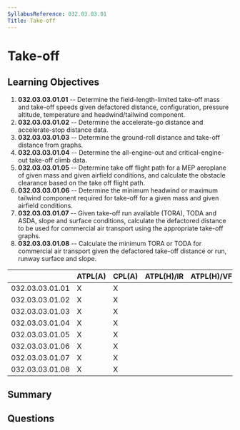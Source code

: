 ```yaml
---
SyllabusReference: 032.03.03.01
Title: Take-off
---
```


# Take-off

## Learning Objectives

1. **032.03.03.01.01** -- Determine the field-length-limited take-off mass and
   take-off speeds given defactored distance, configuration, pressure altitude,
   temperature and headwind/tailwind component.
2. **032.03.03.01.02** -- Determine the accelerate-go distance and accelerate-stop
   distance data.
3. **032.03.03.01.03** -- Determine the ground-roll distance and take-off distance
   from graphs.
4. **032.03.03.01.04** -- Determine the all-engine-out and critical-engine-out
   take-off climb data.
5. **032.03.03.01.05** -- Determine take off flight path for a MEP aeroplane of
   given mass and given airfield conditions, and calculate the obstacle
   clearance based on the take off flight path.
6. **032.03.03.01.06** -- Determine the minimum headwind or maximum tailwind
   component required for take-off for a given mass and given airfield
   conditions.
7. **032.03.03.01.07** -- Given take-off run available (TORA), TODA and ASDA,
   slope and surface conditions, calculate the defactored distance to be used
   for commercial air transport using the appropriate take-off graphs.
8. **032.03.03.01.08** -- Calculate the minimum TORA or TODA for commercial air
   transport given the defactored take-off distance or run, runway surface and
   slope.

|                 | ATPL(A) | CPL(A) | ATPL(H)/IR | ATPL(H)/VFR | CPL(H) | IR  | CBIR(A) |
| --------------- | ------- | ------ | ---------- | ----------- | ------ | --- | ------- |
| 032.03.03.01.01 | X       | X      |            |             |        |     |         |
| 032.03.03.01.02 | X       | X      |            |             |        |     |         |
| 032.03.03.01.03 | X       | X      |            |             |        |     |         |
| 032.03.03.01.04 | X       | X      |            |             |        |     |         |
| 032.03.03.01.05 | X       | X      |            |             |        |     |         |
| 032.03.03.01.06 | X       | X      |            |             |        |     |         |
| 032.03.03.01.07 | X       | X      |            |             |        |     |         |
| 032.03.03.01.08 | X       | X      |            |             |        |     |         |

## Summary

## Questions
